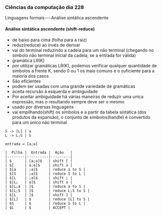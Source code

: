 




### Ciências da computação dia 228

Linguagens formais --- Análise sintática ascendente

#### Análise sintática ascendente (shift-reduce)

-   de baixo para cima (folha para a raiz)
-   reduz(reduce) ao invés de derivar
-   vai do terminal reduzindo a cadeia para um não terminal (chegando no
    símbolo não terminal inicial da cadeia, se a entrada for válida)
-   gramática LR(K)
-   por utilizar gramáticas LR(K), podemos verificar qualquer quantidade
    de simbolos a frente K, sendo 0 ou 1 os mais comuns e o suficiente
    para a maioria dos casos
-   São eficientes
-   podem ser usadas com uma grande variedade de gramáticas
-   aceita recursão à esquerda e ambiguidade
-   Por aceitar ambiguidade há várias maneiras de reduzir uma unica
    expressão, mas o resultando sempre deve ser o mesmo
-   usado por diversas linguagens
-   vai empilhando(shift) os símbolos e a partir da tabela sintática
    (dos produtos da expansão), o conjunto de símbolos(handle) é
    convertido para um único não terminal

``` {code-block-mode="2" spellcheck="false" code-block-lang="markdown"}
S -> [L] | a
L -> L;S | S

entrada = [a;a]

|  Pilha |  Entrada |  Ação   |
|--------|----------|---------|
| $      | [a;a]$   | shift [ |
| $[     | a;a]$    | shift a |
| $[a    | ;a]$     | reduce a to S |
| $[S    | ;a]$     | reduce S to L |
| $[L    | ;a]$     | shift ; |
| $[L;   | a]$      | shift a |
| $[L;a  | ]$       | reduce a to S |
| $[L;S  | ]$       | reduce L;S to S |
| $[L    | ]$       | shift ] |
| $[L]   | $        | reduce [L] to S |
| $S     | $        | reduce S to L |
| $L     | $        | ACCEPT |
```


